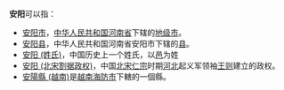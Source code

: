 {{Wiktionary}}
'''安阳'''可以指：
* [[安阳市|安阳市]]，[[中华人民共和国|中华人民共和国]][[河南省|河南省]]下辖的[[地级市|地级市]]。
* [[安阳县|安阳县]]，中华人民共和国河南省安阳市下辖的[[县|县]]。
* [[安阳_(姓氏)|安阳 (姓氏)]]，中国历史上一个姓氏，以[[邑|邑]]为姓
* [[安阳_(北宋割据政权)|安阳 (北宋割据政权)]]，中国[[北宋|北宋]][[宋仁宗|仁宗]]时期[[河北|河北]]起义军领袖[[王则|王则]]建立的政权。
* [[安陽縣_(越南)|安陽縣 (越南)]]是[[越南|越南]][[海防市|海防市]]下轄的一個縣。

{{disambig|Cat=二字亞洲相關消歧義}}